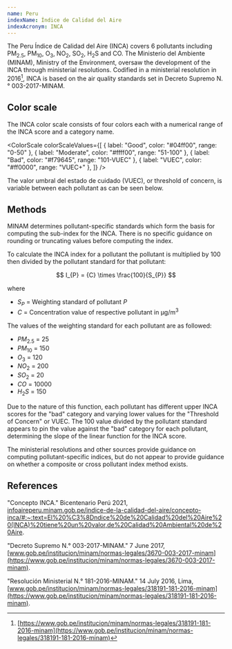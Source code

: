 ```yaml
---
name: Peru
indexName: Índice de Calidad del Aire
indexAcronym: INCA
---
```



The Peru Índice de Calidad del Aire (INCA) covers 6 pollutants including PM<sub>2.5</sub>, PM<sub>10</sub>, O<sub>3</sub>, NO<sub>2</sub>, SO<sub>2</sub>, H<sub>2</sub>S and CO. The Ministerio del Ambiente (MINAM), Ministry of the Environment, oversaw the development of the INCA through ministerial resolutions. Codified in a ministerial resolution in 2016[^1], INCA is based on the air quality standards set in Decreto Supremo N.° 003-2017-MINAM.

## Color scale

The INCA color scale consists of four colors each with a numerical range of the INCA score and a category name.

<ColorScale
  colorScaleValues={[
    { label: "Good", color: "#04ff00", range: "0-50" },
    { label: "Moderate", color: "#ffff00", range: "51-100" },
    { label: "Bad", color: "#f79645", range: "101-VUEC" },
    { label: "VUEC", color: "#ff0000", range: "VUEC+" },
  ]}
/>

The valor umbral del estado de cuidado (VUEC), or threshold of concern, is variable between each pollutant as can be seen below.

## Methods

MINAM determines pollutant-specific standards which form the basis for computing the sub-index for the INCA. There is no specific guidance on rounding or truncating values before computing the index.

To calculate the INCA index for a pollutant the pollutant is multiplied by 100 then divided by the pollutant standard for that pollutant:

$$
I_{P} = {C} \times \frac{100}{S_{P}}
$$

where

- ${S_{P}}$ = Weighting standard of pollutant ${P}$
- ${C}$ = Concentration value of respective pollutant in µg/m<sup>3</sup>

The values of the weighting standard for each pollutant are as followed:

- ${PM_{2.5}}$ = 25
- ${PM_{10}}$ = 150
- ${O_3}$ = 120
- ${NO_2}$ = 200
- ${SO_2}$ = 20
- ${CO}$ = 10000
- ${H_2S}$ = 150

Due to the nature of this function, each pollutant has different upper INCA scores for the "bad" category and varying lower values for the "Threshold of Concern" or VUEC. The 100 value divided by the pollutant standard appears to pin the value against the "bad" category for each pollutant, determining the slope of the linear function for the INCA score.

The ministerial resolutions and other sources provide guidance on computing pollutant-specific indices, but do not appear to provide guidance on whether a composite or cross pollutant index method exists.

## References

"Concepto INCA." Bicentenario Perú 2021, [infoaireperu.minam.gob.pe/indice-de-la-calidad-del-aire/concepto-inca/#:~:text=El%20%C3%8Dndice%20de%20Calidad%20del%20Aire%20(INCA)%20tiene%20un%20valor,de%20Calidad%20Ambiental%20de%20Aire](<https://infoaireperu.minam.gob.pe/indice-de-la-calidad-del-aire/concepto-inca/#:~:text=El%20%C3%8Dndice%20de%20Calidad%20del%20Aire%20(INCA)%20tiene%20un%20valor,de%20Calidad%20Ambiental%20de%20Aire>).

"Decreto Supremo N.° 003-2017-MINAM." 7 June 2017, [www.gob.pe/institucion/minam/normas-legales/3670-003-2017-minam](https://www.gob.pe/institucion/minam/normas-legales/3670-003-2017-minam).

"Resolución Ministerial N.° 181-2016-MINAM." 14 July 2016, Lima, [www.gob.pe/institucion/minam/normas-legales/318191-181-2016-minam](https://www.gob.pe/institucion/minam/normas-legales/318191-181-2016-minam).

[^1]: [https://www.gob.pe/institucion/minam/normas-legales/318191-181-2016-minam](https://www.gob.pe/institucion/minam/normas-legales/318191-181-2016-minam)
